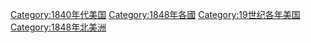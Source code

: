 [[Category:1840年代美国|Category:1840年代美国]]
[[Category:1848年各國|Category:1848年各國]]
[[Category:19世纪各年美国|Category:19世纪各年美国]]
[[Category:1848年北美洲|Category:1848年北美洲]]